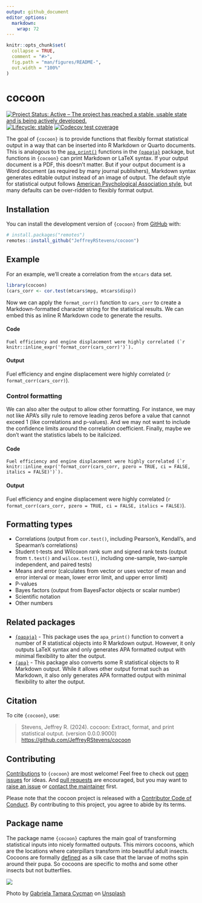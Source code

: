 ```yaml
---
output: github_document
editor_options: 
  markdown: 
    wrap: 72
---
```


<!-- README.md is generated from README.Rmd. Please edit that file -->

```r
knitr::opts_chunk$set(
  collapse = TRUE,
  comment = "#>",
  fig.path = "man/figures/README-",
  out.width = "100%"
)
```

# cocoon

<!-- badges: start -->

[![Project Status: Active – The project has reached a stable, usable state and is being actively developed.](https://www.repostatus.org/badges/latest/active.svg)](https://www.repostatus.org/#active)
[![Lifecycle: stable](https://img.shields.io/badge/lifecycle-stable-brightgreen.svg)](https://lifecycle.r-lib.org/articles/stages.html#stable)
[![Codecov test coverage](https://codecov.io/gh/JeffreyRStevens/formatstats/branch/main/graph/badge.svg)](https://app.codecov.io/gh/JeffreyRStevens/formatstats?branch=main)
<!-- badges: end -->

The goal of `{cocoon}` is to provide functions that flexibly format 
statistical output in a way that can be inserted into R Markdown or Quarto documents. 
This is analogous to the
[`apa_print()`](https://frederikaust.com/papaja_man/reporting.html#statistical-models-and-tests)
functions in the [`{papaja}`](https://github.com/crsh/papaja) package, but 
functions in `{cocoon}` can print Markdown or LaTeX syntax. If your output 
document is a PDF, this doesn't matter. But if your output document is a Word
document (as required by many journal publishers), Markdown syntax generates
editable output instead of an image of output. 
The default style for statistical output follows [American
Psychological Association style](https://apastyle.apa.org/), but many
defaults can be over-ridden to flexibly format output.

## Installation

You can install the development version of `{cocoon}` from
[GitHub](https://github.com/) with:

```r
# install.packages("remotes")
remotes::install_github("JeffreyRStevens/cocoon")
```

## Example

For an example, we'll create a correlation from the `mtcars` data set.

```r
library(cocoon)
(cars_corr <- cor.test(mtcars$mpg, mtcars$disp))
```

Now we can apply the `format_corr()` function to `cars_corr` to create a
Markdown-formatted character string for the statistical results. We can
embed this as inline R Markdown code to generate the results.

#### Code

``Fuel efficiency and engine displacement were highly correlated (`r knitr::inline_expr('format_corr(cars_corr)')`). ``

#### Output

Fuel efficiency and engine displacement were highly correlated
(`r format_corr(cars_corr)`).

### Control formatting

We can also alter the output to allow other formatting. For instance, we may not like APA's silly rule to remove leading zeros before a value that cannot exceed 1 (like correlations and p-values). And we may not want to include the confidence limits around the correlation coefficient. Finally, maybe we don't want the statistics labels to be italicized.

#### Code

``Fuel efficiency and engine displacement were highly correlated (`r knitr::inline_expr('format_corr(cars_corr, pzero = TRUE, ci = FALSE, italics = FALSE)')`). ``

#### Output

Fuel efficiency and engine displacement were highly correlated
(`r format_corr(cars_corr, pzero = TRUE, ci = FALSE, italics = FALSE)`).


## Formatting types

* Correlations (output from `cor.test()`, including Pearson's, Kendall's, and Spearman's correlations)
* Student t-tests and Wilcoxon rank sum and signed rank tests (output from `t.test()` and `wilcox.test()`, including one-sample, two-sample independent, and paired tests)
* Means and error (calculates from vector or uses vector of mean and error interval or mean, lower error limit, and upper error limit)
* P-values
* Bayes factors (output from BayesFactor objects or scalar number)
* Scientific notation
* Other numbers


## Related packages

* [`{papaja}`](https://github.com/crsh/papaja) - This package uses the `apa_print()` function to convert a number of R statistical objects into R Markdown output. However, it only outputs LaTeX syntax and only generates APA formatted output with minimal flexibility to alter the output.
* [`{apa}`](https://github.com/dgromer/apa) - This package also converts some R statistical objects to R Markdown output. While it allows other output format such as Markdown, it also only generates APA formatted output with minimal flexibility to alter the output.


## Citation

To cite `{cocoon}`, use:

> Stevens, Jeffrey R. (2024). cocoon: Extract, format, and print statistical output.
> (version 0.0.0.9000)
> <https://github.com/JeffreyRStevens/cocoon>


## Contributing

[Contributions](CONTRIBUTING.md) to `{cocoon}` are most welcome! Feel free to check out [open issues](https://github.com/JeffreyRStevens/cocoon/issues) for ideas. And [pull requests](https://github.com/JeffreyRStevens/cocoon/pulls) are encouraged, but you may want to [raise an issue](https://github.com/JeffreyRStevens/cocoon/issues/new/choose) or [contact the maintainer](mailto:jeffrey.r.stevens@protonmail.com) first.

Please note that the cocoon project is released with a [Contributor Code of Conduct](https://jeffreyrstevens.github.io/cocoon/CODE_OF_CONDUCT.html). By contributing to this project, you agree to abide by its terms.

## Package name

The package name `{cocoon}` captures the main goal of transforming statistical inputs into nicely formatted outputs. This mirrors cocoons, which are the locations where caterpillars transform into beautiful adult insects. Cocoons are formally [defined](https://en.wikipedia.org/wiki/Pupa) as a silk case that the larvae of moths spin around their pupa. So cocoons are specific to moths and some other insects but not butterflies. 

![](man/figures/moth_cocoons.png)

Photo by <a href="https://unsplash.com/@tamaracycman?utm_content=creditCopyText&utm_medium=referral&utm_source=unsplash">Gabriela Tamara Cycman</a> on <a href="https://unsplash.com/photos/brown-and-red-wooden-fish-wall-decor-I-EiXkwo1fU?utm_content=creditCopyText&utm_medium=referral&utm_source=unsplash">Unsplash</a>
  
